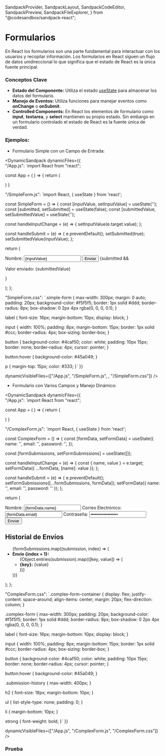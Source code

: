   SandpackProvider,
  SandpackLayout,
  SandpackCodeEditor,
  SandpackPreview,
  SandpackFileExplorer,
} from "@codesandbox/sandpack-react";

# Formularios

En React los formularios son una parte fundamental para interactuar con los usuarios y recopilar información. 
Los formularios en React siguen un flujo de datos unidireccional lo que significa que el estado de React es la única fuente principal. 

### Conceptos Clave

- **Estado del Componente:** Utiliza el estado [useState](/docs/conceptos-de-react-04-hooks--docs) para almacenar los datos del formulario.
- **Manejo de Eventos:** Utiliza funciones para manejar eventos como **onChange** o **onSubmit**.
- **Controlled Components:** En React los elementos de formulario como **input**, **textarea**, y **select** mantienen su propio estado. 
Sin embargo en un formulario controlado el estado de React es la fuente única de verdad.

### Ejemplos:
-  Formulario Simple con un Campo de Entrada:

<DynamicSandpack
dynamicFiles={{    
"/App.js": 
`import React from "react";

 const App = ( ) => {
   return (
    <div>
      <SimpleForm />
    </div>
  ) 
 }


"/SimpleForm.js":
`import React, { useState } from 'react';

const SimpleForm = () => {
  const [inputValue, setInputValue] = useState('');
  const [submitted, setSubmitted] = useState(false);
  const [submittedValue, setSubmittedValue] = useState('');

  const handleInputChange = (e) => {
    setInputValue(e.target.value);
  };

  const handleSubmit = (e) => {
    e.preventDefault();
    setSubmitted(true);
    setSubmittedValue(inputValue);
  };

  return (
    <form className="simple-form" onSubmit={handleSubmit}>
      <label htmlFor="nameInput">
        Nombre:
        <input
          id="nameInput"
          type="text"
          value={inputValue}
          onChange={handleInputChange}
        />
      </label>
      <button type="submit">Enviar</button>
      {submitted && <p>Valor enviado: {submittedValue}</p>}
    </form>
  );
};


"SimpleForm.css":
`.simple-form {
  max-width: 300px;
  margin: 0 auto;
  padding: 20px;
  background-color: #f5f5f5;
  border: 1px solid #ddd;
  border-radius: 8px;
  box-shadow: 0 2px 4px rgba(0, 0, 0, 0.1);
}

label {
  font-size: 16px;
  margin-bottom: 10px;
  display: block;
}

input {
  width: 100%;
  padding: 8px;
  margin-bottom: 15px;
  border: 1px solid #ccc;
  border-radius: 4px;
  box-sizing: border-box;
}

button {
  background-color: #4caf50;
  color: white;
  padding: 10px 15px;
  border: none;
  border-radius: 4px;
  cursor: pointer;
}

button:hover {
  background-color: #45a049;
}

p {
  margin-top: 15px;
  color: #333;
}`
  }}
  
  dynamicVisibleFiles={["/App.js", "/SimpleForm.js", , "/SimpleForm.css"]}
/>

- Formulario con Varios Campos y Manejo Dinámico:

<DynamicSandpack
dynamicFiles={{    
"/App.js": 
`import React from "react";

 const App = ( ) => {
   return (
    <div>
      <ComplexForm />
    </div>
  ) 
 }


"/ComplexForm.js":
`import React, { useState } from 'react';

const ComplexForm = () => {
  const [formData, setFormData] = useState({
    name: '',
    email: '',
    password: '',
  });

  const [formSubmissions, setFormSubmissions] = useState([]);

  const handleInputChange = (e) => {
    const { name, value } = e.target;
    setFormData({ ...formData, [name]: value });
  };

  const handleSubmit = (e) => {
    e.preventDefault();
    setFormSubmissions([...formSubmissions, formData]);
    setFormData({ name: '', email: '', password: '' });
  };

  return (
    <div className="complex-form-container">
      <form onSubmit={handleSubmit} className="complex-form">
        <label htmlFor="nameInput">
          Nombre:
          <input
            id="nameInput"
            type="text"
            name="name"
            value={formData.name}
            onChange={handleInputChange}
          />
        </label>
        <label htmlFor="emailInput">
          Correo Electrónico:
          <input
            id="emailInput"
            type="email"
            name="email"
            value={formData.email}
            onChange={handleInputChange}
          />
        </label>
        <label htmlFor="passwordInput">
          Contraseña:
          <input
            id="passwordInput"
            type="password"
            name="password"
            value={formData.password}
            onChange={handleInputChange}
          />
        </label>
        <button type="submit">Enviar</button>
      </form>
      <div className="submission-history">
        <h2>Historial de Envíos</h2>
        <ul>
          {formSubmissions.map((submission, index) => (
            <li key={index}>
              <strong>Envío {index + 1}:</strong>
              <ul>
                {Object.entries(submission).map(([key, value]) => (
                  <li key={key}>
                    <strong>{key}:</strong> {value}
                  </li>
                ))}
              </ul>
            </li>
          ))}
        </ul>
      </div>
    </div>
  );
};


"ComplexForm.css":
`.complex-form-container {
  display: flex;
  justify-content: space-around;
  align-items: center;
  margin: 20px;
  flex-direction: column;
}

.complex-form {
  max-width: 300px;
  padding: 20px;
  background-color: #f5f5f5;
  border: 1px solid #ddd;
  border-radius: 8px;
  box-shadow: 0 2px 4px rgba(0, 0, 0, 0.1);
}

label {
  font-size: 16px;
  margin-bottom: 10px;
  display: block;
}

input {
  width: 100%;
  padding: 8px;
  margin-bottom: 15px;
  border: 1px solid #ccc;
  border-radius: 4px;
  box-sizing: border-box;
}

button {
  background-color: #4caf50;
  color: white;
  padding: 10px 15px;
  border: none;
  border-radius: 4px;
  cursor: pointer;
}

button:hover {
  background-color: #45a049;
}

.submission-history {
  max-width: 400px;
}

h2 {
  font-size: 18px;
  margin-bottom: 10px;
}

ul {
  list-style-type: none;
  padding: 0;
}

li {
  margin-bottom: 10px;
}

strong {
  font-weight: bold;
}`
}}
  
  dynamicVisibleFiles={["/App.js", "/ComplexForm.js", "/ComplexForm.css"]}
/>

### Prueba

<SandPack />
